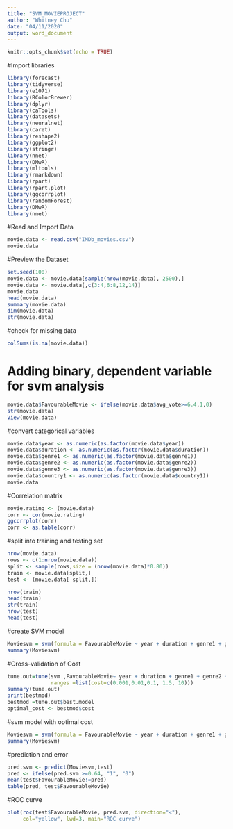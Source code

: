 ---
title: "SVM_MOVIEPROJECT"
author: "Whitney Chu"
date: "04/11/2020"
output: word_document
---

```{r setup, include=FALSE}
knitr::opts_chunk$set(echo = TRUE)
```

#Import libraries
```{r}
library(forecast)
library(tidyverse)    
library(e1071)  
library(RColorBrewer)
library(dplyr)
library(caTools)
library(datasets)
library(neuralnet)
library(caret)
library(reshape2)
library(ggplot2)
library(stringr)
library(nnet)
library(DMwR)
library(mltools)
library(rmarkdown)
library(rpart)
library(rpart.plot)
library(ggcorrplot)
library(randomForest)
library(DMwR)
library(nnet)
```

#Read and Import Data
```{r}
movie.data <- read.csv("IMDb_movies.csv")
movie.data
```

#Preview the Dataset
```{r}
set.seed(100)
movie.data <- movie.data[sample(nrow(movie.data), 2500),]
movie.data <- movie.data[,c(3:4,6:8,12,14)]
movie.data
head(movie.data)
summary(movie.data)
dim(movie.data)
str(movie.data)
```

#check for missing data
```{r}
colSums(is.na(movie.data))
```

# Adding binary, dependent variable for svm analysis
```{r}
movie.data$FavourableMovie <- ifelse(movie.data$avg_vote>=6.4,1,0)
str(movie.data)
View(movie.data)
```

#convert categorical variables
```{r}
movie.data$year <- as.numeric(as.factor(movie.data$year))
movie.data$duration <- as.numeric(as.factor(movie.data$duration))
movie.data$genre1 <- as.numeric(as.factor(movie.data$genre1))
movie.data$genre2 <- as.numeric(as.factor(movie.data$genre2))
movie.data$genre3 <- as.numeric(as.factor(movie.data$genre3))
movie.data$country1 <- as.numeric(as.factor(movie.data$country1))
movie.data
```

#Correlation matrix
```{r}
movie.rating <- (movie.data)
corr <- cor(movie.rating)
ggcorrplot(corr)
corr <- as.table(corr)
```

#split into training and testing set 
```{r}
nrow(movie.data)
rows <- c(1:nrow(movie.data))
split <- sample(rows,size = (nrow(movie.data)*0.80))
train <- movie.data[split,]
test <- (movie.data[-split,])

nrow(train)
head(train)
str(train)
nrow(test)
head(test)
```

#create SVM model 
```{r}
Moviesvm = svm(formula = FavourableMovie ~ year + duration + genre1 + genre2 + genre3 + country1, data = train, kernel = 'linear')
summary(Moviesvm)
```

#Cross-validation of Cost
```{r}
tune.out=tune(svm ,FavourableMovie~ year + duration + genre1 + genre2 + genre3 + country1,data=train ,kernel ="linear",k = 5, 
              ranges =list(cost=c(0.001,0.01,0.1, 1.5, 10)))
summary(tune.out)
print(bestmod)
bestmod =tune.out$best.model
optimal_cost <- bestmod$cost
```

#svm model with optimal cost
```{r}
Moviesvm = svm(formula = FavourableMovie ~ year + duration + genre1 + genre2 + genre3 + country1, data = train, cost = optimal_cost, kernel = 'linear')
summary(Moviesvm)
```

#prediction and error
```{r}
pred.svm <- predict(Moviesvm,test)
pred <- ifelse(pred.svm >=0.64, "1", "0")
mean(test$FavourableMovie!=pred)
table(pred, test$FavourableMovie)
```

#ROC curve
```{r}
plot(roc(test$FavourableMovie, pred.svm, direction="<"),
     col="yellow", lwd=3, main="ROC curve")
```